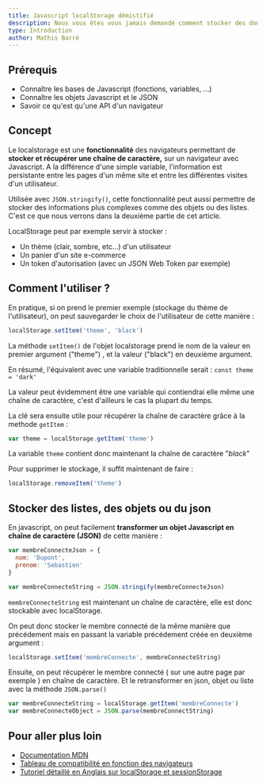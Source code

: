 ```yaml
---
title: Javascript localStorage démistifié
description: Nous vous êtes vous jamais demandé comment stocker des données localement et facilement ? C'est que ne nous allons voir ici en apprenant à manipuler l'api localStorage
type: Introduction
author: Mathis Barré
---
```


## Prérequis

- Connaître les bases de Javascript (fonctions, variables, ...)
- Connaître les objets Javascript et le JSON
- Savoir ce qu'est qu'une API d'un navigateur

## Concept

Le localstorage est une **fonctionnalité** des navigateurs permettant de **stocker et récupérer une chaîne de caractère,** sur un navigateur avec Javascript. A la différence d'une simple variable, l'information est persistante entre les pages d'un même site et entre les différentes visites d'un utilisateur.

Utilisée avec `JSON.stringify()`, cette fonctionnalité peut aussi permettre de stocker des informations plus complexes comme des objets ou des listes. C'est ce que nous verrons dans la deuxième partie de cet article.

LocalStorage peut par exemple servir à stocker :

- Un thème (clair, sombre, etc...) d'un utilisateur
- Un panier d'un site e-commerce
- Un token d'autorisation (avec un JSON Web Token par exemple)

## Comment l'utiliser ?

En pratique, si on prend le premier exemple (stockage du thème de l'utilisateur), on peut sauvegarder le choix de l'utilisateur de cette manière :

```jsx
localStorage.setItem('theme', 'black')
```

La méthode `setItem()` de l'objet localstorage prend le nom de la valeur en premier argument ("theme") , et la valeur ("black") en deuxième argument.

En résumé, l'équivalent avec une variable traditionnelle serait : `const theme = 'dark'`

La valeur peut évidemment être une variable qui contiendrai elle même une chaîne de caractère, c'est d'ailleurs le cas la plupart du temps.

La clé sera ensuite utile pour récupérer la chaîne de caractère grâce à la methode `getItem` :

```jsx
var theme = localStorage.getItem('theme')
```

La variable `theme` contient donc maintenant la chaîne de caractère "_black_"

Pour supprimer le stockage, il suffit maintenant de faire :

```jsx
localStorage.removeItem('theme')
```

## Stocker des listes, des objets ou du json

En javascript, on peut facilement **transformer un objet Javascript en chaîne de caractère (JSON)** de cette manière :

```jsx
var membreConnecteJson = {
  nom: 'Dupont',
  prenom: 'Sebastien'
}

var membreConnecteString = JSON.stringify(membreConnecteJson)
```

`membreConnecteString` est maintenant un chaîne de caractère, elle est donc stockable avec localStorage.

On peut donc stocker le membre connecté de la même manière que précédement mais en passant la variable précédement créée en deuxième argument :

```jsx
localStorage.setItem('membreConnecte', membreConnecteString)
```

Ensuite, on peut récupérer le membre connecté ( sur une autre page par exemple ) en chaîne de caractère. Et le retransformer en json, objet ou liste avec la méthode `JSON.parse()`

```jsx
var membreConnecteString = localStorage.getItem('membreConnecte')
var membreConnecteObject = JSON.parse(membreConnectString)
```

## Pour aller plus loin

- [Documentation MDN](https://developer.mozilla.org/fr/docs/Web/API/Storage/LocalStorage)
- [Tableau de compatibilité en fonction des navigateurs](https://caniuse.com/?search=localstorage)
- [Tutoriel détaillé en Anglais sur localStorage et sessionStorage](https://javascript.info/localstorage)
